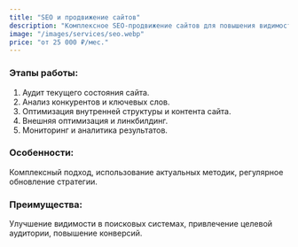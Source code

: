 ```yaml
---
title: "SEO и продвижение сайтов"
description: "Комплексное SEO-продвижение сайтов для повышения видимости в поисковых системах. Оптимизация, увеличение трафика и рост позиций в Google и Яндекс. Стоимость от 25 000 ₽ в месяц."
image: "/images/services/seo.webp"
price: "от 25 000 ₽/мес."
---
```


### Этапы работы:

1. Аудит текущего состояния сайта.
2. Анализ конкурентов и ключевых слов.
3. Оптимизация внутренней структуры и контента сайта.
4. Внешняя оптимизация и линкбилдинг.
5. Мониторинг и аналитика результатов.

### Особенности:

Комплексный подход, использование актуальных методик, регулярное обновление стратегии.

### Преимущества:

Улучшение видимости в поисковых системах, привлечение целевой аудитории, повышение конверсий.
